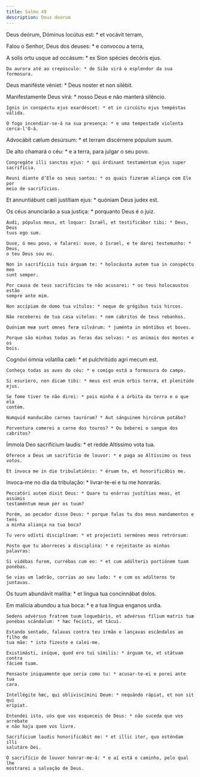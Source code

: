 ```yaml
---
title: Salmo 49
description: Deus deorum
---
```


<div class="side-by-side not-content">

Deus deórum, Dóminus locútus est: * et vocávit terram,

Falou o Senhor, Deus dos deuses: * e convocou a terra,

A solis ortu usque ad occásum: * ex Sion spécies decóris ejus.

    Da aurora até ao crepúsculo: * de Sião virá o esplendor da sua formosura.

Deus maniféste véniet: * Deus noster et non silébit.

Manifestamente Deus virá: * nosso Deus e não manterá silêncio.

    Ignis in conspéctu ejus exardéscet: * et in circúitu ejus tempéstas válida.

    O fogo incendiar-se-á na sua presença: * e uma tempestade violenta
    cerca-l'O-á.

Advocábit cælum desúrsum: * et terram discérnere pópulum suum.

De alto chamará o céu: * e a terra, para julgar o seu povo.

    Congregáte illi sanctos ejus: * qui órdinant testaméntum ejus super
    sacrifícia.

    Reuni diante d’Ele os seus santos: * os quais fizeram aliança com Ele por
    meio de sacrifícios.

Et annuntiábunt cæli justítiam ejus: * quóniam Deus judex est.

Os céus anunciarão a sua justiça: * porquanto Deus é o juiz.

    Audi, pópulus meus, et loquar: Israël, et testificábor tibi: * Deus, Deus
    tuus ego sum.

    Ouve, ó meu povo, e falarei: ouve, ó Israel, e te darei testemunho: * Deus,
    o teu Deus sou eu.

    Non in sacrifíciis tuis árguam te: * holocáusta autem tua in conspéctu meo
    sunt semper.

    Por causa de teus sacrifícios te não acusarei: * os teus holocaustos estão
    sempre ante mim.

    Non accípiam de domo tua vítulos: * neque de grégibus tuis hircos.

    Não receberei de tua casa vitelos: * nem cabritos de teus rebanhos.

    Quóniam meæ sunt omnes feræ silvárum: * juménta in móntibus et boves.

    Porque são minhas todas as feras das selvas: * os animais dos montes e os
    bois.

Cognóvi ómnia volatília cæli: * et pulchritúdo agri mecum est.

    Conheço todas as aves do céu: * e comigo está a formosura do campo.

    Si esuríero, non dicam tibi: * meus est enim orbis terræ, et plenitúdo ejus.

    Se fome tiver te não direi: * pois minha é a órbita da terra e o que ela
    contém.

    Numquid manducábo carnes taurórum? * Aut sánguinem hircórum potábo?

    Porventura comerei a carne dos touros? * Ou beberei o sangue dos cabritos?

Ímmola Deo sacrifícium laudis: * et redde Altíssimo vota tua.

    Oferece a Deus um sacrifício de louvor: * e paga ao Altíssimo os teus votos.

    Et ínvoca me in die tribulatiónis: * éruam te, et honorificábis me.

Invoca-me no dia da tribulação: * livrar-te-ei e tu me honrarás.

    Peccatóri autem dixit Deus: * Quare tu enárras justítias meas, et assúmis
    testaméntum meum per os tuum?

    Porém, ao pecador disse Deus: * porque falas tu dos meus mandamentos e tens
    a minha aliança na tua boca?

    Tu vero odísti disciplínam: * et projecísti sermónes meos retrórsum:

    Posto que tu aborreces a disciplina: * e rejeitaste as minhas palavras:

    Si vidébas furem, currébas cum eo: * et cum adúlteris portiónem tuam
    ponébas.

    Se vias um ladrão, corrias ao seu lado: * e com os adúlteros te juntavas.

Os tuum abundávit malítia: * et lingua tua concinnábat dolos.

Em malícia abundou a tua boca: * e a tua língua enganos urdia.

    Sedens advérsus fratrem tuum loquebáris, et advérsus fílium matris tuæ
    ponébas scándalum: * hæc fecísti, et tácui.

    Estando sentado, falavas contra teu irmão e lançavas escândalos ao filho de
    tua mãe: * isto fizeste e calei-me.

    Existimásti, iníque, quod ero tui símilis: * árguam te, et státuam contra
    fáciem tuam.

    Pensaste iniquamente que seria como tu: * acusar-te-ei e porei ante tua
    cara.

    Intellégite hæc, qui obliviscímini Deum: * nequándo rápiat, et non sit qui
    erípiat.

    Entendei isto, vós que vos esqueceis de Deus: * não suceda que vos arrebate
    e não haja quem vos livre.

    Sacrifícium laudis honorificábit me: * et illic iter, quo osténdam illi
    salutáre Dei.

    O sacrifício de louvor honrar-me-á: * e aí está o caminho, pelo qual lhe
    mostrarei a salvação de Deus.

</div>
